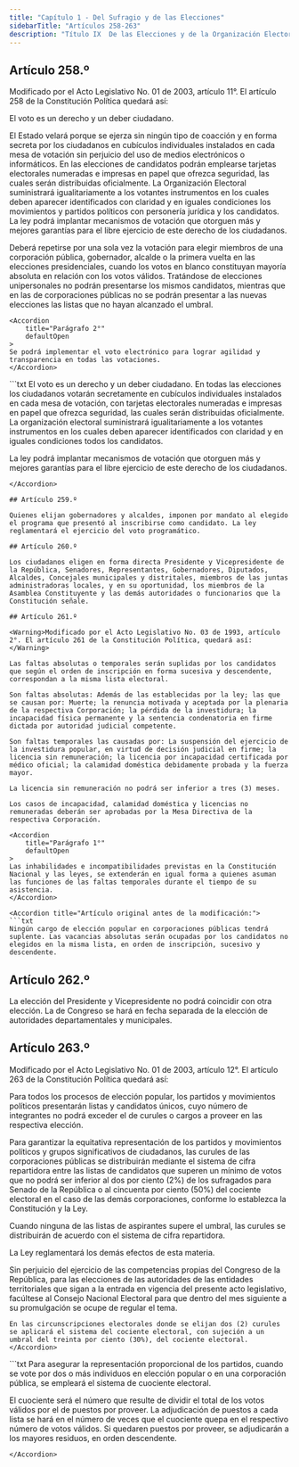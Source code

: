 ```yaml
---
title: "Capítulo 1 - Del Sufragio y de las Elecciones"
sidebarTitle: "Artículos 258-263"
description: "Título IX  De las Elecciones y de la Organización Electoral - Capítulo 1 - Del Sufragio y de las Elecciones"
---
```


## Artículo 258.º

<Warning>Modificado por el Acto Legislativo No. 01 de 2003, artículo 11°. El artículo 258 de la Constitución Política quedará así: </Warning>

El voto es un derecho y un deber ciudadano. 

El Estado velará porque se ejerza sin ningún tipo de coacción y en forma secreta por los ciudadanos en cubículos individuales instalados en cada mesa de votación sin perjuicio del uso de medios electrónicos o informáticos. En las elecciones de candidatos podrán emplearse tarjetas electorales numeradas e impresas en papel que ofrezca seguridad, las cuales serán distribuidas oficialmente. La Organización Electoral suministrará igualitariamente a los votantes instrumentos en los cuales deben aparecer identificados con claridad y en iguales condiciones los movimientos y partidos políticos con personería jurídica y los candidatos. La ley podrá implantar mecanismos de votación que otorguen más y mejores garantías para el libre ejercicio de este derecho de los ciudadanos.

<AccordionGroup>
    <Accordion
        title="Parágrafo 1°"
        defaultOpen
    >
    Deberá repetirse por una sola vez la votación para elegir miembros de una corporación pública, gobernador, alcalde o la primera vuelta en las elecciones presidenciales, cuando los votos en blanco constituyan mayoría absoluta en relación con los votos válidos. Tratándose de elecciones unipersonales no podrán presentarse los mismos candidatos, mientras que en las de corporaciones públicas no se podrán presentar a las nuevas elecciones las listas que no hayan alcanzado el umbral.
    </Accordion>

    <Accordion
        title="Parágrafo 2°"
        defaultOpen
    >
    Se podrá implementar el voto electrónico para lograr agilidad y transparencia en todas las votaciones.
    </Accordion>

</AccordionGroup>


<Accordion title="Artículo original antes de la modificación:">
```txt 
El voto es un derecho y un deber ciudadano. En todas las elecciones los ciudadanos votarán secretamente en cubículos individuales instalados en cada mesa de votación, con tarjetas electorales numeradas e impresas en papel que ofrezca seguridad, las cuales serán distribuidas oficialmente. La organización electoral suministrará igualitariamente a los votantes instrumentos en los cuales deben aparecer identificados con claridad y en iguales condiciones todos los candidatos.

La ley podrá implantar mecanismos de votación que otorguen más y mejores garantías para el libre ejercicio de este derecho de los ciudadanos. 
```
</Accordion>

## Artículo 259.º

Quienes elijan gobernadores y alcaldes, imponen por mandato al elegido el programa que presentó al inscribirse como candidato. La ley reglamentará el ejercicio del voto programático.

## Artículo 260.º

Los ciudadanos eligen en forma directa Presidente y Vicepresidente de la República, Senadores, Representantes, Gobernadores, Diputados, Alcaldes, Concejales municipales y distritales, miembros de las juntas administradoras locales, y en su oportunidad, los miembros de la Asamblea Constituyente y las demás autoridades o funcionarios que la Constitución señale.

## Artículo 261.º

<Warning>Modificado por el Acto Legislativo No. 03 de 1993, artículo 2°. El artículo 261 de la Constitución Política, quedará así: </Warning>

Las faltas absolutas o temporales serán suplidas por los candidatos que según el orden de inscripción en forma sucesiva y descendente, correspondan a la misma lista electoral.

Son faltas absolutas: Además de las establecidas por la ley; las que se causan por: Muerte; la renuncia motivada y aceptada por la plenaria de la respectiva Corporación; la pérdida de la investidura; la incapacidad física permanente y la sentencia condenatoria en firme dictada por autoridad judicial competente.

Son faltas temporales las causadas por: La suspensión del ejercicio de la investidura popular, en virtud de decisión judicial en firme; la licencia sin remuneración; la licencia por incapacidad certificada por médico oficial; la calamidad doméstica debidamente probada y la fuerza mayor.

La licencia sin remuneración no podrá ser inferior a tres (3) meses.

Los casos de incapacidad, calamidad doméstica y licencias no remuneradas deberán ser aprobadas por la Mesa Directiva de la respectiva Corporación. 

<Accordion
    title="Parágrafo 1°"
    defaultOpen
> 
Las inhabilidades e incompatibilidades previstas en la Constitución Nacional y las leyes, se extenderán en igual forma a quienes asuman las funciones de las faltas temporales durante el tiempo de su asistencia. 
</Accordion>

<Accordion title="Artículo original antes de la modificación:">
```txt 
Ningún cargo de elección popular en corporaciones públicas tendrá suplente. Las vacancias absolutas serán ocupadas por los candidatos no elegidos en la misma lista, en orden de inscripción, sucesivo y descendente.
```
</Accordion>

## Artículo 262.º

La elección del Presidente y Vicepresidente no podrá coincidir con otra elección. La de Congreso se hará en fecha separada de la elección de autoridades departamentales y municipales.

## Artículo 263.º

<Warning>Modificado por el Acto Legislativo No. 01 de 2003, artículo 12°. El artículo 263 de la Constitución Política quedará así: </Warning>

Para todos los procesos de elección popular, los partidos y movimientos políticos presentarán listas y candidatos únicos, cuyo número de integrantes no podrá exceder el de curules o cargos a proveer en las respectiva elección.

Para garantizar la equitativa representación de los partidos y movimientos políticos y grupos significativos de ciudadanos, las curules de las corporaciones públicas se distribuirán mediante el sistema de cifra repartidora entre las listas de candidatos que superen un mínimo de votos que no podrá ser inferior al dos por ciento (2%) de los sufragados para Senado de la República o al cincuenta por ciento (50%) del cociente electoral en el caso de las demás corporaciones, conforme lo establezca la Constitución y la Ley. 

Cuando ninguna de las listas de aspirantes supere el umbral, las curules se distribuirán de acuerdo con el sistema de cifra repartidora. 

La Ley reglamentará los demás efectos de esta materia. 

<AccordionGroup>
    <Accordion
        title="Parágrafo transitorio"
        defaultOpen
    >
    Sin perjuicio del ejercicio de las competencias propias del Congreso de la República, para las elecciones de las autoridades de las entidades territoriales que sigan a la entrada en vigencia del presente acto legislativo, facúltese al Consejo Nacional Electoral para que dentro del mes siguiente a su promulgación se ocupe de regular el tema.
    
    En las circunscripciones electorales donde se elijan dos (2) curules se aplicará el sistema del cociente electoral, con sujeción a un umbral del treinta por ciento (30%), del cociente electoral. 
    </Accordion>
</AccordionGroup>

<Accordion title="Artículo original antes de la modificación:">
```txt 
Para asegurar la representación proporcional de los partidos, cuando se vote por dos o más individuos en elección popular o en una corporación pública, se empleará el sistema de cuociente electoral.

El cuociente será el número que resulte de dividir el total de los votos válidos por el de puestos por proveer. La adjudicación de puestos a cada lista se hará en el número de veces que el cuociente quepa en el respectivo número de votos válidos. Si quedaren puestos por proveer, se adjudicarán a los mayores residuos, en orden descendente. 
```
</Accordion>
